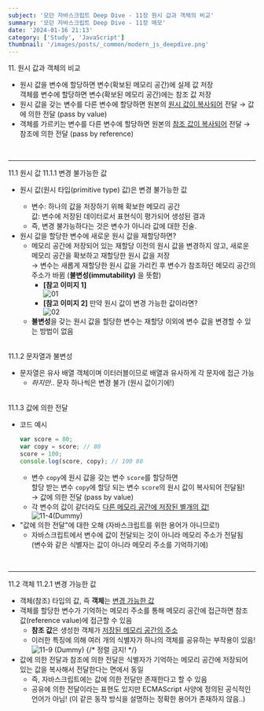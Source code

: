 ```yaml
---
subject: '모던 자바스크립트 Deep Dive - 11장 원시 값과 객체의 비교'
summary: '모던 자바스크립트 Deep Dive - 11장 메모'
date: '2024-01-16 21:13'
category: ['Study', 'JavaScript']
thumbnail: '/images/posts/_common/modern_js_deepdive.png'
---
```



<Typography variant="h3" backgroundColor="gray">
  <span>11. 원시 값과 객체의 비교</span>
</Typography>

- 원시 값을 변수에 할당하면 변수(확보된 메모리 공간)에 <Typography color='gray500'>실제 값</Typography> 저장  
  객체를 변수에 할당하면 변수(확보된 메모리 공간)에는 <Typography color='gray500'>참조 값</Typography> 저장
- 원시 값을 갖는 변수를 다른 변수에 할당하면 원본의 <u>원시 값이 복사되어</u> 전달 → <Typography color="gray500">값에 의한 전달 (pass by value)</Typography>
- 객체를 가르키는 변수를 다른 변수에 할당하면 원본의 <u>참조 값이 복사되어</u> 전달 → <Typography color="gray500">참조에 의한 전달 (pass by reference)</Typography>

<br />

---

<Typography variant="h3" backgroundColor="gray">
  <span>11.1 원시 값</span>
</Typography>

<Typography variant="h4">
  <span>11.1.1 변경 불가능한 값</span>
</Typography>

- 원시 값(원시 타입(primitive type) 값)은 <Typography color='gray500'>변경 불가능한 값</Typography>
  - <Typography color="blue400">변수</Typography>: 하나의 값을 저장하기 위해 확보한 메모리 공간
    <br />
    <Typography color="red400">값</Typography>: 변수에 저장된 데이터로서 표현식이 평가되어 생성된
    결과
  - 즉, <Typography color='gray500'>변경 불가능하다</Typography>는 것은 <Typography color="blue400">변수</Typography>가 아니라 <Typography color="red400">값</Typography>에 대한 진술.
- <Typography color="gray500" isBold>
    원시 값을 할당한 변수에 새로운 원시 값을 재할당하면?
  </Typography>

  - 메모리 공간에 저장되어 있는 재할당 이전의 원시 값을 변경하지 않고, 새로운 메모리 공간을 확보하고 재할당한 원시 값을 저장  
    → 변수는 새롭게 재할당한 원시 값을 가리킨 후 변수가 참조하던 메모리 공간의 주소가 바뀜 (**불변성(immutability)** 을 뜻함)
    - **\[참고 이미지 1\]**  
      ![01](/images/posts/2024-01-16-modern_js_11/01.png?width=800)
    - **\[참고 이미지 2\]** 만약 원시 값이 변경 가능한 값이라면?  
      ![02](/images/posts/2024-01-16-modern_js_11/02.png?width=800)
  - **불변성**을 갖는 원시 값을 할당한 변수는 <Typography color='gray500' isBold>재할당</Typography> 이외에 변수 값을 변경할 수 있는 방법이 없음

<br />

<Typography variant="h4">
  <span>11.1.2 문자열과 불변성</span>
</Typography>

- 문자열은 유사 배열 객체이며 이터러블이므로 배열과 유사하게 각 문자에 접근 가능
  - _하지만_.. 문자 하나씩은 변경 불가 (원시 값이기에!)

<br />

<Typography variant="h4">
  <span>11.1.3 값에 의한 전달</span>
</Typography>

- 코드 예시
  ```js
  var score = 80;
  var copy = score; // 80
  score = 100;
  console.log(score, copy); // 100 80
  ```
  - 변수 `copy`에 원시 값을 갖는 변수 `score`를 할당하면  
    할당 받는 변수 `copy`에 할당 되는 변수 `score`의 원시 값이 복사되어 전달됨!  
    → <Typography color="gray500">값에 의한 전달 (pass by value)</Typography>
  - 각 변수의 값이 같더라도 <u>다른 메모리 공간에 저장된 별개의 값!</u>  
    ![11-4(Dummy)](/images/posts/2024-01-16-modern_js_11/02.png?width=800)
- "값에 의한 전달"에 대한 오해 (자바스크립트를 위한 용어가 아니므로!)
  - 자바스크립트에서 변수에 값이 전달되는 것이 아니라 메모리 주소가 전달됨  
    (변수와 같은 식별자는 값이 아니라 메모리 주소를 기억하기에)

<br />

---

<Typography variant="h3" backgroundColor="gray">
  <span>11.2 객체</span>
</Typography>

<Typography variant="h4">
  <span>11.2.1 변경 가능한 값</span>
</Typography>

- 객체(참조) 타입의 값, 즉 **객체**는 <u>변경 가능한 값</u>
- 객체를 할당한 변수가 기억하는 메모리 주소를 통해 메모리 공간에 접근하면 참조 값(reference value)에 접근할 수 있음
  - **참조 값**은 생성한 <Typography color="gray500">객체</Typography>가 <u>저장된 메모리 공간의 주소</u>
  - 이러한 특징에 의해 <Typography color='red700'>여러 개의 식별자가 하나의 객체를 공유하는 부작용</Typography>이 있음!  
    ![11-9 (Dummy)](/images/posts/2024-01-16-modern_js_11/02.png?width=800)
{/* 정렬 금지! */}
- <Typography color="gray500">값에 의한 전달</Typography>과 <Typography color="gray500">참조에 의한 전달</Typography>은 식별자가 기억하는 메모리 공간에 저장되어 있는 값을 복사해서 전달한다는 면에서 동일
  - 즉, 자바스크립트에는 <Typography color="gray500">값에 의한 전달</Typography>만 존재한다고 할 수 있음 
  - <Typography color="slate400">공유에 의한 전달</Typography>이라는 표현도 있지만 ECMAScript 사양에 정의된 공식적인 언어가 아님! (이 같은 동작 방식을 설명하는 정확한 용어가 존재하지 않음..)
